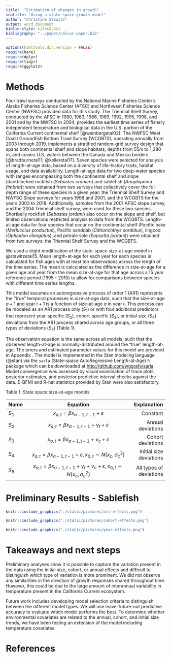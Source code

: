 ```yaml
---
title:  "Estimation of changes in growth"
subtitle: "Using a state-space growth model"
author: "Christine Stawitz"
output: word_document
biblio-style: cjfas2.bst
bibliography: "../paper/calcur-paper.bib"
---
```


```r
options(htmltools.dir.version = FALSE)
require(here)
require(dplyr)
require(tidyr)
require(ggplot2)
```

# Methods

Four trawl surveys conducted by the National Marine Fisheries Center's Alaska Fisheries Science Center (AFSC) and Northwest Fisheries Science Center (NWFSC) provided data for this study. The Triennial Shelf Survey, conducted by the AFSC in 1980, 1983, 1986, 1989, 1992, 1995, 1998, and 2001 and by the NWFSC in 2004, provides the earliest time series of fishery independent temperature and biological data in the U.S. portion of the California Current continental shelf [@weinbergetal02]. The NWFSC West Coast Groundfish Bottom Trawl Survey (WCGBTS), operating annually from 2003 through 2019, implements a stratified random-grid survey design that spans both continental shelf and slope habitats, depths from 55m to 1,280 m, and covers U.S. waters between the Canada and Mexico borders [@bradburnetal11; @kelleretal17]. Seven species were selected for analysis of length-at-age data, based on a diversity of life-history traits, habitat usage, and data availability. Length-at-age data for two deep-water species with ranges encompassing both the continental shelf and slope (darkbloched rockfish (*Sebastes crameri*) and sablefish (*Anoplopoma fimbria*)) were obtained from two surveys that collectively cover the full depth range of these species in a given year: the Triennial Shelf Survey and NWFSC Slope surveys for years 1998 and 2001, and the WCGBTS for the years 2003 to 2018. Additionally, samples from the 2001 AFSC slope survey, and the 2004 Triennial shelf survey, were used for these two species. Shortbelly rockfish (*Sebastes jordani*) also occur on the slope and shelf, but limited observations restricted analysis to data from the WCGBTS. Length-at-age data for four species that occur on the continental shelf (Pacific hake (*Merluccius productus*), Pacific sanddab (*Citharichthys sordidus*), lingcod (*Ophiodon elongatus*), and petrale sole (*Eopsetta jordani*)) were obtained from two surveys: the Triennial Shelf Survey and the WCGBTS.

We used a slight modification of the state-space size-at-age model in @stawitzetal15. Mean length-at-age for each year for each species is calculated for fish ages with at least ten observations across the length of the time series. The mean is calculated as the difference in size-at-age for a given age and year from the mean size-at-age for that age across a 15 year reference period (1995 - 2010) to allow for comparisons between species with different time series lengths.

This model assumes an autoregressive process of order 1 (AR1) represents the "true" temporal processes in size-at-age data, such that the size-at-age $a+1$ and year $t+1$ is a function of size-at-age $a$ in year $t$. This process can be modeled as an AR1 process only ($S_1$) or with four additional predictors that represent year-specific ($S_2$), cohort-specific ($S_3$), or initial size ($S_4$) deviations from the AR1 process shared across age groups, or all three types of deviations ($S_5$) (Table 1).

The observation equation is the same across all models, such that the observed length-at-age is normally-distributed around the "true" length-at-age. The priors and estimated parameter values for this model are provided in Appendix . The model is implemented in the Stan modeling language (@stan) via the `sarla` (State-space AutoRegressive Length-at-Age) `R` package which can be downloaded at <http://github.com/wggrafy/sarla>. Model convergence was assessed by visual examination of trace plots, posterior estimates, and posterior predictive interval checks against the data. E-BFMI and R-hat statistics provided by Stan were also satisfactory.

Table 1: State space size-at-age models

| Name   |                                             Equation                                             |             Explanation |
|:-------|:------------------------------------------------------------------------------------------------:|------------------------:|
| $S_1$  |                           $x_{a,t} = \beta x_{a-1,t-1} + \varepsilon$                            |                Constant |
| $S_2$  |                      $x_{a,t} = \beta x_{a-1,t-1} + \gamma_t + \varepsilon$                      |       Annual deviations |
| $S_3$  |                       $x_{a,t} = \beta x_{a-1,t-1} + \nu_c + \varepsilon$                        |       Cohort deviations |
| $S_4$  |        $x_{a,t} = \beta x_{a-1,t-1} + \varepsilon,x_{0,t} \sim N(x_c, \sigma_c^2)$        | Initial size deviations |
| $S_5$  | $x_{a,t} = \beta x_{a-1,t-1} + \gamma_t + \nu_c + \varepsilon, x_{0,t} \sim N(x_c, \sigma_c^2)$  | All types of deviations |

# Preliminary Results - Sablefish

```r
knitr::include_graphics("./static/pictures/all-effects.png")
```

```r
knitr::include_graphics("./static/pictures/cohort-effects.png")
```

```r
knitr::include_graphics("./static/pictures/year-effects.png")
```

# Takeaways and next steps

Preliminary analyses show it is possible to capture the variation present in the data using the initial size, cohort, or annual effects and difficult to distinguish which type of variation is more prominent. We did not observe any similarities in the direction of growth responses shared throughout time. However, this could be due to the large amount of interannual variability in temperature present in the California Current ecosystem.

Future work includes developing model selection criteria to distinguish between the different model types. We will use leave-future-out predictive accuracy to evaluate which model performs the best. To determine whether environmental covariates are related to the annual, cohort, and initial size trends, we have been testing an extension of the model including temperature covariates.

# References
